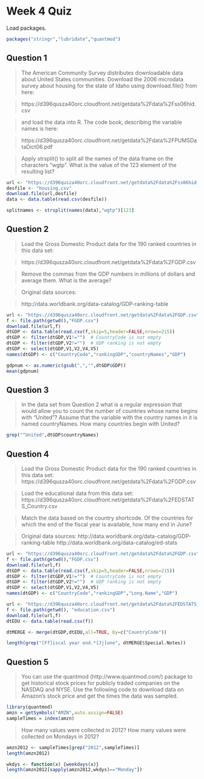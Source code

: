 Week 4 Quiz
===========

Load packages.

```r
packages("stringr","lubridate","quantmod")


```


Question 1
----------

> The American Community Survey distributes downloadable data about United States communities. Download the 2006 microdata survey about housing for the state of Idaho using download.file() from here:

> https://d396qusza40orc.cloudfront.net/getdata%2Fdata%2Fss06hid.csv

> and load the data into R. The code book, describing the variable names is here:

> https://d396qusza40orc.cloudfront.net/getdata%2Fdata%2FPUMSDataDict06.pdf

> Apply strsplit() to split all the names of the data frame on the characters "wgtp". What is the value of the 123 element of the resulting list?


```r

url <- "https://d396qusza40orc.cloudfront.net/getdata%2Fdata%2Fss06hid.csv"
desfile <- "housing.csv"
download.file(url,desfile)
data <- data.table(read.csv(desfile))

splitnames <- strsplit(names(data),"wgtp")[123]

```

Question 2
----------

> Load the Gross Domestic Product data for the 190 ranked countries in this data set:

> https://d396qusza40orc.cloudfront.net/getdata%2Fdata%2FGDP.csv

> Remove the commas from the GDP numbers in millions of dollars and average them. What is the average?

> Original data sources:

> http://data.worldbank.org/data-catalog/GDP-ranking-table

```r
url <- "https://d396qusza40orc.cloudfront.net/getdata%2Fdata%2FGDP.csv"
f <- file.path(getwd(),"FGDP.csv")
download.file(url,f)
dtGDP <- data.table(read.csv(f,skip=5,header=FALSE,nrows=215))
dtGDP <- filter(dtGDP,V1!="")  # CountryCode is not empty
dtGDP <- filter(dtGDP,V2!="")  # GDP ranking is not empty
dtGDP <- select(dtGDP,V1,V2,V4,V5)
names(dtGDP) <- c("CountryCode","rankingGDP","countryNames","GDP")

gdpnum <- as.numeric(gsub(",","",dtGDP$GDP))
mean(gdpnum)
```

Question 3
----------

> In the data set from Question 2 what is a regular expression that would allow you to count the number of countries whose name begins with "United"? Assume that the variable with the country names in it is named countryNames. How many countries begin with United?

```r
grep("^United",dtGDP$countryNames)
```

Question 4
----------
> Load the Gross Domestic Product data for the 190 ranked countries in this data set:
> https://d396qusza40orc.cloudfront.net/getdata%2Fdata%2FGDP.csv

> Load the educational data from this data set:
> https://d396qusza40orc.cloudfront.net/getdata%2Fdata%2FEDSTATS_Country.csv

> Match the data based on the country shortcode. Of the countries for which the end of the fiscal year is available, how many end in June?

> Original data sources:
> http://data.worldbank.org/data-catalog/GDP-ranking-table
> http://data.worldbank.org/data-catalog/ed-stats

```r
url <- "https://d396qusza40orc.cloudfront.net/getdata%2Fdata%2FGDP.csv"
f <- file.path(getwd(),"FGDP.csv")
download.file(url,f)
dtGDP <- data.table(read.csv(f,skip=5,header=FALSE,nrows=215))
dtGDP <- filter(dtGDP,V1!="")  # CountryCode is not empty
dtGDP <- filter(dtGDP,V2!="")  # GDP ranking is not empty
dtGDP <- select(dtGDP,V1,V2,V4,V5)
names(dtGDP) <- c("CountryCode","rankingGDP","Long.Name","GDP")

url <- "https://d396qusza40orc.cloudfront.net/getdata%2Fdata%2FEDSTATS_Country.csv"
f <- file.path(getwd(), "education.csv")
download.file(url,f)
dtEDU <- data.table(read.csv(f))

dtMERGE <- merge(dtGDP,dtEDU,all=TRUE, by=c("CountryCode"))

length(grep("[Ff]iscal year end.*[Jj]une", dtMERGE$Special.Notes))
```

Question 5
----------

> You can use the quantmod (http://www.quantmod.com/) package to get historical stock prices for publicly traded companies on the NASDAQ and NYSE. Use the following code to download data on Amazon's stock price and get the times the data was sampled.

```r
library(quantmod)
amzn = getSymbols("AMZN",auto.assign=FALSE)
sampleTimes = index(amzn)
```
> How many values were collected in 2012? How many values were collected on Mondays in 2012?

```r
amzn2012 <- sampleTimes[grep("2012",sampleTimes)]
length(amzn2012)

wkdys <- function(x) {weekdays(x)}
length(amzn2012[sapply(amzn2012,wkdys)=="Monday"])
```